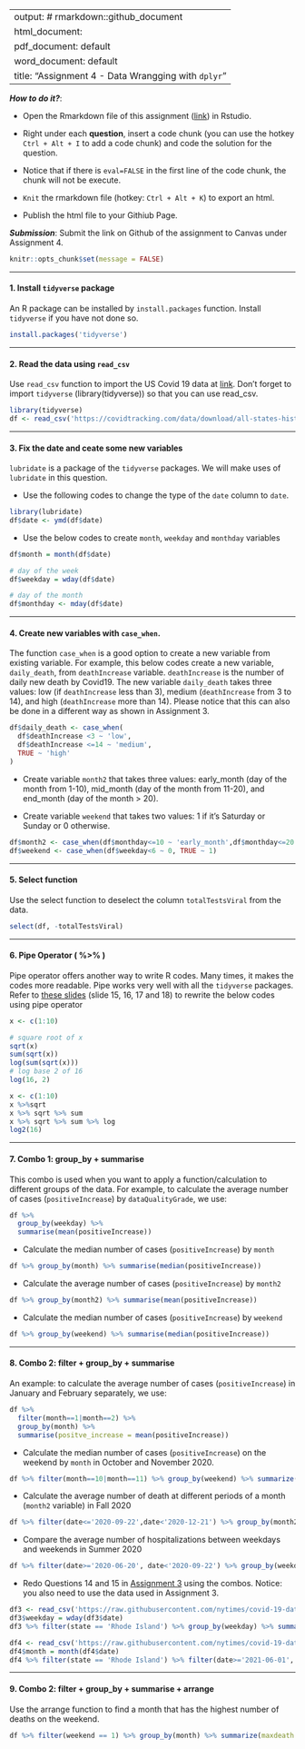 
---
output: # rmarkdown::github_document
  html_document:
  pdf_document: default
  word_document: default
title: "Assignment 4 - Data Wrangging with `dplyr`"
---

***How to do it?***: 

- Open the Rmarkdown file of this assignment ([link](fa2021_assignment4.Rmd)) in Rstudio. 

- Right under each **question**, insert  a code chunk (you can use the hotkey `Ctrl + Alt + I` to add a code chunk) and code the solution for the question. 

- Notice that if there is `eval=FALSE` in the first line of the code chunk, the chunk will not be execute.

- `Knit` the rmarkdown file (hotkey: `Ctrl + Alt + K`) to export an html.  

-  Publish the html file to your Githiub Page. 

***Submission***: Submit the link on Github of the assignment to Canvas under Assignment 4. 

```r
knitr::opts_chunk$set(message = FALSE)
```

-------

#### 1. Install `tidyverse` package

An R package can be installed by `install.packages` function. Install `tidyverse` if you have not done so. 

```r
install.packages('tidyverse')
```

-------

#### 2. Read the data using `read_csv`

Use `read_csv` function to import the US Covid 19 data at [link](https://covidtracking.com/data/download/all-states-history.csv).  Don't forget to import `tidyverse` (library(tidyverse)) so that you can use read_csv. 
```r
library(tidyverse)
df <- read_csv('https://covidtracking.com/data/download/all-states-history.csv')
```

-------

#### 3.  Fix the date and ceate some new variables

`lubridate` is a package of the `tidyverse` packages.  We will make uses of `lubridate` in this question.

- Use the following codes to change the type of the `date` column to `date`. 

```r
library(lubridate)
df$date <- ymd(df$date)
```

- Use the below codes to create `month`, `weekday` and `monthday` variables

```r

df$month = month(df$date)

# day of the week
df$weekday = wday(df$date)

# day of the month
df$monthday <- mday(df$date)
```

-------

#### 4. Create new variables with `case_when`. 

The function `case_when` is a good option to create a new variable from existing variable.  For example, this below codes create a new variable, `daily_death`, from `deathIncrease` variable.  `deathIncrease` is the number of daily new death by Covid19.  The new variable `daily_death` takes three values:  low (if `deathIncrease` less than 3), medium (`deathIncrease` from 3 to 14), and high (`deathIncrease` more than 14).  Please notice that this can also be done in a different way as shown in Assignment 3. 

```r
df$daily_death <- case_when(
  df$deathIncrease <3 ~ 'low',
  df$deathIncrease <=14 ~ 'medium',
  TRUE ~ 'high'
)
```

- Create variable `month2` that takes three values: early_month (day of the month from 1-10), mid_month (day of the month from 11-20), and end_month (day of the month > 20).

- Create variable `weekend` that takes two values:  1 if it's Saturday or Sunday or 0 otherwise. 
```r
df$month2 <- case_when(df$monthday<=10 ~ 'early_month',df$monthday<=20 ~ 'mid_month', df$monthday>20 ~ 'end_month')
df$weekend <- case_when(df$weekday<6 ~ 0, TRUE ~ 1)
```

-------

#### 5. Select function

Use the select function to deselect the column `totalTestsViral` from the data.
```r
select(df, -totalTestsViral)
```

-------

#### 6. Pipe Operator ( %>% )

Pipe operator offers another way to write R codes. Many times, it makes the codes more readable.  Pipe works very well with all the `tidyverse` packages. Refer to [these slides](file:///C:/Users/sonou/Dropbox/git/math421/slides/dplyr.html#15) (slide 15, 16, 17 and 18) to rewrite the below codes using pipe operator

```r
x <- c(1:10)

# square root of x
sqrt(x)
sum(sqrt(x))
log(sum(sqrt(x)))
# log base 2 of 16
log(16, 2)
```
```r
x <- c(1:10)
x %>%sqrt
x %>% sqrt %>% sum
x %>% sqrt %>% sum %>% log
log2(16) 
```

-------

#### 7. Combo 1: group_by + summarise

This combo is used when you want to apply a function/calculation to different groups of the data. For example, to calculate the average number of cases (`positiveIncrease`) by `dataQualityGrade`, we use:

```r
df %>% 
  group_by(weekday) %>% 
  summarise(mean(positiveIncrease))
```

- Calculate the median number of cases (`positiveIncrease`) by `month`
```r
df %>% group_by(month) %>% summarise(median(positiveIncrease))
```

- Calculate the average number of cases (`positiveIncrease`) by `month2`
```r
df %>% group_by(month2) %>% summarise(mean(positiveIncrease))
```

- Calculate the median number of cases (`positiveIncrease`) by `weekend`
```r
df %>% group_by(weekend) %>% summarise(median(positiveIncrease))
```


-------

#### 8. Combo 2: filter + group_by + summarise

An example: to calculate the average number of cases (`positiveIncrease`) in January and February separately, we use:

```r
df %>% 
  filter(month==1|month==2) %>% 
  group_by(month) %>% 
  summarise(positve_increase = mean(positiveIncrease))
```

- Calculate the median number of cases (`positiveIncrease`) on the weekend by `month` in October and November 2020. 
```r
df %>% filter(month==10|month==11) %>% group_by(weekend) %>% summarize(positive_increase = median(positiveIncrease))
```

- Calculate the average number of death at different periods of a month (`month2` variable) in Fall 2020
```r
df %>% filter(date<='2020-09-22',date<'2020-12-21') %>% group_by(month2) %>% summarize(average_death = mean(death, na.rm = TRUE))
```

- Compare the average number of hospitalizations between weekdays and weekends in Summer 2020
```r
df %>% filter(date>='2020-06-20', date<'2020-09-22') %>% group_by(weekday, weekend) %>% summarize(average_hospitalized = mean(hospitalized, na.rm = TRUE))
```

- Redo Questions 14 and 15 in [Assignment 3](fa2021_assignment3.html) using the combos.  Notice:  you also need to use the data used in Assignment 3.  
```r
df3 <- read_csv('https://raw.githubusercontent.com/nytimes/covid-19-data/master/us-states.csv')
df3$weekday = wday(df3$date)
df3 %>% filter(state == 'Rhode Island') %>% group_by(weekday) %>% summarize(MedCases = median(cases))
```
```r
df4 <- read_csv('https://raw.githubusercontent.com/nytimes/covid-19-data/master/us-states.csv')
df4$month = month(df4$date)
df4 %>% filter(state == 'Rhode Island') %>% filter(date>='2021-06-01', date <='2021-09-27') %>% group_by(month) %>% summarize(MedianCases = median(cases))

```

-------

#### 9. Combo 2: filter + group_by + summarise + arrange

Use the arrange function to find a month that has the highest number of deaths on the weekend. 
```r
df %>% filter(weekend == 1) %>% group_by(month) %>% summarize(maxdeath = max(death, na.rm = TRUE)) %>% arrange(-maxdeath)
```

